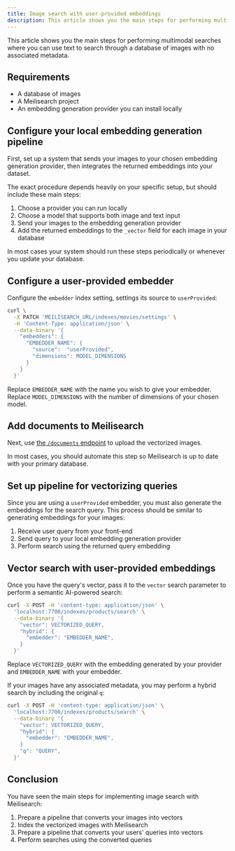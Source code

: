 ```yaml
---
title: Image search with user-provided embeddings
description: This article shows you the main steps for performing multimodal text-to-image searches
---
```


This article shows you the main steps for performing multimodal searches where you can use text to search through a database of images with no associated metadata.

## Requirements

- A database of images
- A Meilisearch project
- An embedding generation provider you can install locally

## Configure your local embedding generation pipeline

First, set up a system that sends your images to your chosen embedding generation provider, then integrates the returned embeddings into your dataset.

The exact procedure depends heavily on your specific setup, but should include these main steps:

1. Choose a provider you can run locally
2. Choose a model that supports both image and text input
3. Send your images to the embedding generation provider
4. Add the returned embeddings to the `_vector` field for each image in your database

In most cases your system should run these steps periodically or whenever you update your database.

## Configure a user-provided embedder

Configure the `embedder` index setting, settings its source to `userProvided`:

```sh
curl \
  -X PATCH 'MEILISEARCH_URL/indexes/movies/settings' \
  -H 'Content-Type: application/json' \
  --data-binary '{
    "embedders": {
      "EMBEDDER_NAME": {
        "source":  "userProvided",
        "dimensions": MODEL_DIMENSIONS
      }
    }
  }'
```

Replace `EMBEDDER_NAME` with the name you wish to give your embedder. Replace `MODEL_DIMENSIONS` with the number of dimensions of your chosen model.

## Add documents to Meilisearch

Next, use [the `/documents` endpoint](/reference/api/documents) to upload the vectorized images.

In most cases, you should automate this step so Meilisearch is up to date with your primary database.

## Set up pipeline for vectorizing queries

Since you are using a `userProvided` embedder, you must also generate the embeddings for the search query. This process should be similar to generating embeddings for your images:

1. Receive user query from your front-end
2. Send query to your local embedding generation provider
3. Perform search using the returned query embedding

## Vector search with user-provided embeddings

Once you have the query's vector, pass it to the `vector` search parameter to perform a semantic AI-powered search:

```sh
curl -X POST -H 'content-type: application/json' \
  'localhost:7700/indexes/products/search' \
  --data-binary '{ 
    "vector": VECTORIZED_QUERY,
    "hybrid": {
      "embedder": "EMBEDDER_NAME",
    }
  }'
```

Replace `VECTORIZED_QUERY` with the embedding generated by your provider and `EMBEDDER_NAME` with your embedder.

If your images have any associated metadata, you may perform a hybrid search by including the original `q`:

```sh
curl -X POST -H 'content-type: application/json' \
  'localhost:7700/indexes/products/search' \
  --data-binary '{ 
    "vector": VECTORIZED_QUERY,
    "hybrid": {
      "embedder": "EMBEDDER_NAME",
    }
    "q": "QUERY",
  }'
```

## Conclusion

You have seen the main steps for implementing image search with Meilisearch:

1. Prepare a pipeline that converts your images into vectors
2. Index the vectorized images with Meilisearch
3. Prepare a pipeline that converts your users' queries into vectors
4. Perform searches using the converted queries
